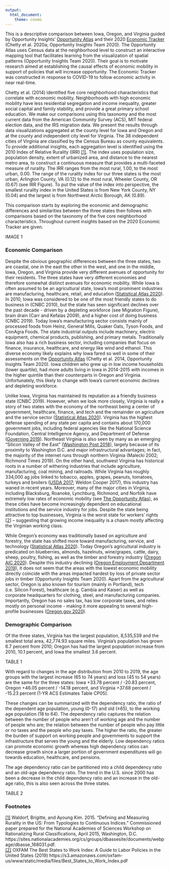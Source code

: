 ```yaml
---
output: 
  html_document:
    theme: cosmo
---
```


This is a descriptive comparison between Iowa, Oregon, and Virginia guided by Opportunity Insights’ [Opportunity Atlas](https://opportunityatlas.org/) and their 2020 [Economic Tracker](https://tracktherecovery.org/) (Chetty et al. 2020a; Opportunity Insights Team 2020). The Opportunity Atlas uses Census data at the neighborhood level to construct an interactive mapping tool that facilitates learning from the visualization of spatial patterns (Opportunity Insights Team 2020). Their goal is to motivate research aimed at establishing the causal effects of economic mobility in support of policies that will increase opportunity. The Economic Tracker was constructed in response to COVID-19 to follow economic activity in near real-time.

Chetty et al. (2014) identified five core neighborhood characteristics that correlate with economic mobility. Neighborhoods with high economic mobility have less residential segregation and income inequality, greater social capital and family stability, and provide a great primary school education. We make our comparisons using this taxonomy and the most current data from the American Community Survey (ACS), MIT federal election data, and the IRS migration data. We present the results through data visualizations aggregated at the county level for Iowa and Oregon and at the county and independent city level for Virginia. The 38 independent cities of Virginia are classified by the Census Bureau as county equivalents. To provide additional insights, each aggregation level is identified using the 2010 Index of Relative Rurality (IRR) <span id="ref1a">[[1]](#ref1)</span>. The index uses population size, population density, extent of urbanized area, and distance to the nearest metro area, to construct a continuous measure that provides a multi-faceted measure of rurality. The IRR ranges from the most rural, 1.00, to the most urban, 0.00. The range of the rurality index for our three states is the most urban, Arlington County, VA (0.12) to the most rural, Wheeler County, OR (0.67) (see IRR Figure). To put the value of the index into perspective, the smallest rurality index in the United States is from New York County, NY (0.04) and the largest is from Northwest Arctic Borough, AK (0.89).

This comparison starts by exploring the economic and demographic differences and similarities between the three states then follows with comparisons based on the taxonomy of the five core neighborhood characteristics. Throughout current insights based on the 2020 Economic Tracker are given.

IMAGE 1

### Economic Comparison

Despite the obvious geographic differences between the three states, two are coastal, one in the east the other in the west, and one in the middle, Iowa, Oregon, and Virginia provide very different avenues of opportunity for their residents. The three states have very different economies and therefore somewhat distinct avenues for economic mobility. While Iowa is often assumed to be an agricultural state, Iowa’s most prominent industries are manufacturing, healthcare, retail, and education ([Statistical Atlas 2020](https://statisticalatlas.com/state/Oregon/Industries)). In 2010, Iowa was considered to be one of the most friendly states to do business in (CNBC 2010), but the state has seen significant declines over the past decade - driven by a depleting workforce (see Migration Figure), brain drain (Carr and Kefalas 2009), and a higher cost of doing business (CNBC 2019). Today Iowa’s manufacturing sector consists mainly of processed foods from Heinz, General Mills, Quaker Oats, Tyson Foods, and ConAgra Foods. The state industrial outputs include machinery, electric equipment, chemical products, publishing, and primary metals. Traditionally Iowa also has a rich business sector, including companies that focus on finance, insurance, healthcare, and energy like wind and ethanol. This diverse economy likely explains why Iowa fared so well in some of their assessments on the [Opportunity Atlas](https://www.opportunityatlas.org/) (Chetty et al. 2014, Opportunity Insights Team 2020). Iowa children who grew up in low income households (lower quartile), had more adults living in Iowa in 2014-2015 with incomes in the higher quintile than their counterparts in Oregon and Virginia. Unfortunately, this likely to change with Iowa’s current economic declines and depleting workforce.

Unlike Iowa, Virginia has maintained its reputation as a friendly business state (CNBC 2019). However, when we look more closely, Virginia is really a story of two states with the economy of the northeast being a center of government, healthcare, finance, and tech and the remainder on agriculture and the service sector ([Statistical Atlas 2020](https://statisticalatlas.com/state/Oregon/Industries)). Virginia has the highest defense spending of any state per capita and contains about 170,000 government jobs, including federal agencies like the National Science Foundation, Central Intelligence Agency, and Department of Defense ([Governing 2019](https://www.governing.com/gov-data/federal-employees-workforce-numbers-by-state.html)). Northeast Virginia is also seen by many as an emerging “Silicon Valley of the East” ([Washington Post 2018](https://www.washingtonpost.com/news/business/wp/2018/06/22/feature/forget-silicon-valley-the-dulles-tech-corridor-is-cultivating-companies-that-break-the-mold/)), largely because of its proximity to Washington D.C. and major infrastructural advantages; in fact, the majority of the internet runs through northern Virginia (Malecki 2002; Richmond Times 2019). On the other hand, southwest Virginia has historical roots in a number of withering industries that include agriculture, manufacturing, coal mining, and railroads. While Virginia has roughly 334,000 ag jobs linked to tobacco, apples, grapes, peanuts, tomatoes, turkeys and broilers ([USDA 2017](https://www.nass.usda.gov/Statistics_by_State/Virginia/); Weldon Cooper 2017), this industry has waned in recent years. Moreover, many of the major cities in Virginia, including Blacksburg, Roanoke, Lynchburg, Richmond, and Norfolk have extremely low rates of economic mobility (see [The Opportunity Atlas](https://www.opportunityatlas.org/)), as these cities have become increasingly dependent on educational institutions and the service industry for jobs. Despite the state being attractive to top businesses, Virginia is the worst state for workers’ rights <span id="ref2a">[[2]](#ref2)</span> – suggesting that growing income inequality is a chasm mostly affecting the Virginian working class.

While Oregon’s economy was traditionally based on agriculture and forestry, the state has shifted more toward manufacturing, service, and technology ([Statistical Atlas 2020](https://statisticalatlas.com/state/Oregon/Industries)). Today Oregon’s agricultural industry is predicated on blueberries, almonds, hazelnuts, wine/grapes, cattle, dairy, sheep, poultry, fishing, as well as the timber and forestry industry ([Oregon AIC 2020](https://oregonaitc.org/resources/oregon-resources/oregon-map/)). Despite this industry declining ([Oregon Employment Department 2019](https://www.qualityinfo.org/-/oregon-s-forestry-and-logging-industry-from-planting-to-harvest)), it does not seem that the areas with the lowest economic mobility directly coincide with the areas impacted hardest by loss of private sector jobs in timber (Opportunity Insights Team 2020). Apart from the agricultural sector, Oregon is also known for tourism (mainly in Portland), tech (i.e. Silicon Forest), healthcare (e.g. Cambia and Kaiser) as well as corporate headquarters for clothing, steel, and manufacturing companies. Importantly, Oregon has no sales tax, has low corporate taxes, and relies mostly on personal income - making it more appealing to several high-profile businesses ([Oregon.gov 2020](https://www.oregon.gov/dor/pages/sales-tax.aspx)).

### Demographic Comparison

Of the three states, Virginia has the largest population, 8,535,539 and the smallest total area, 42,774.93 square miles. Virginia’s population has grown 6.7 percent from 2010; Oregon has had the largest population increase from 2010, 10.1 percent, and Iowa the smallest 3.6 percent.

TABLE 1

With regard to changes in the age distribution from 2010 to 2019, the age groups with the largest increase (65 to 74 years) and loss (45 to 54 years) are the same for the three states: Iowa +33.78 percent / -20.83 percent, Oregon +46.05 percent / -14.18 percent, and Virginia +37.68 percent / -15.23 percent (1-YR ACS Estimates Table CP05).

These changes can be summarized with the dependency ratio, the ratio of the dependent age population, young (0-17) and old (≥65), to the working age population (18 to 64). The dependency ratio captures the relation between the number of people who aren’t of working age and the number of people who are; the relation between the number of people who pay little or no taxes and the people who pay taxes. The higher the ratio, the greater the burden of support on working people and governments to support the infrastructure that serves the young and the elderly. Low dependency ratios can promote economic growth whereas high dependency ratios can decrease growth since a larger portion of government expenditures will go towards education, healthcare, and pensions.

The age dependency ratio can be partitioned into a child dependency ratio and an old-age dependency ratio. The trend in the U.S. since 2000 has been a decrease in the child dependency ratio and an increase in the old-age ratio, this is also seen across the three states.

TABLE 2

### Footnotes 

<div id = "ref1">[[1]](#ref1a) Waldorf, Brigitte, and Ayoung Kim. 2015. "Defining and Measuring Rurality in the US: From Typologies to Continuous Indices." Commissioned paper prepared for the National Academies of Sciences Workshop on Rationalizing Rural Classifications, April 2015, Washington, D.C. https://sites.nationalacademies.org/cs/groups/dbassesite/documents/webpage/dbasse_168031.pdf.</div>

<div id = "ref2">[[2]](#ref2a) OXFAM The Best States to Work Index: A Guide to Labor Policies in the United States (2019) https://s3.amazonaws.com/oxfam-us/www/static/media/files/Best_States_to_Work_Index.pdf </div>

